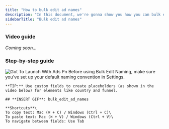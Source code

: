 ```yaml
---
title: "How to bulk edit ad names"
description: "In this document, we're gonna show you how you can bulk edit your ad names"
sidebarTitle: "Bulk edit ad names"
---
```


### Video guide

_Coming soon..._

### Step-by-step guide

<Steps>
  <Step title="Go to 'Launch', then click the pencil icon on the first ad below">
    <img
      src="/images/got_to_launch_with_ads(1).png"
      alt="Got To Launch With Ads Pn"
      title=""
      style={{ width:"55%" }}
    />
  </Step>
  <Step title="Adjust your ad names using the Find & Replace function, or edit them individually in Line View">
    Before using Bulk Edit Naming, make sure you’ve set up your default naming convention in Settings.

    **TIP:** Use custom fields to create placeholders (as shown in the video below) for elements like country and funnel.

    ## **INSERT GIF**: bulk_edit_ad_names

    **Shortcuts**\
    To copy text: Mac (⌘ + C) / Windows (Ctrl + C)\
    To paste text: Mac (⌘ + V) / Windows (Ctrl + V)\
    To navigate between fields: Use Tab
  </Step>
  <Step title="When you’re satisfied with the ad names, simply close the pop-up and you're done!">
    
  </Step>
</Steps>
